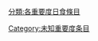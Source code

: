 {{catmore1|[[Wikipedia:日食专题|Wikipedia:日食专题]]}}
{{Articles by Importance|topic=日食|project=日食|format=TOC}}
{{emptycat}}

[[分類:各重要度日食條目|分類:各重要度日食條目]]
[[Category:未知重要度条目|Category:未知重要度条目]]